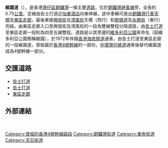 {{Infobox Hong Kong Road
|中文街道名稱=維園道
|英文街道名稱=Victoria Park Road
|圖片=file:HK CWB 2 Tai Hang Elevated Road north.JPG
|圖片說明=維園道向東望
|圖片2=
|圖片說明2=
|路段總長度= 0.75
|車速限制=
|行車線數量=
|所在地區=[[香港島|香港島]][[灣仔區|灣仔區]]
|起點=[[銅鑼灣|銅鑼灣]][[告士打道|告士打道]]
|終點=[[銅鑼灣|銅鑼灣]][[興發街|興發街]]
|道路命名日期=
|行人專用區=
|命名文件=
|道路動工日期=
|道路興建計劃=
|道路舊名資料=
|通車日期=
|收費=}}

'''維園道'''（{{lang-en|Victoria Park Road}}），是香港[[灣仔區|灣仔區]][[銅鑼灣|銅鑼灣]]一條主要[[道路|道路]]，位於[[銅鑼灣避風塘|銅鑼灣避風塘]]旁，全長約0.75[[公里|公里]]。定線由告士打道近[[怡東酒店|怡東酒店]]向東伸展，途中車輛可進出[[銅鑼灣行車天橋|銅鑼灣行車天橋]]及[[東區走廊|東區走廊]]，最後東接[[興發街|興發街]]及[[清風街|清風街]]天橋（西行）和[[歌頓道|歌頓道]]及[[永興街|永興街]]（東行）完結。由東區走廊入口至興發街及清風街的一段為雙線雙程分隔道路，由[[告士打道|告士打道]]至東區走廊一段則為四至五線雙程。道路是以其旁邊的[[維多利亞公園|維多利亞公園]]來命名（因維多利亞公園簡稱維園），於1972年伴隨[[香港海底隧道|香港海底隧道]]通車。由告士打道至東區走廊的一段維園道，曾經屬於[[香港4號幹線|香港4號幹線]]的一部份。[[中環灣仔繞道|中環灣仔繞道]]通車後替代維園道成為4號幹線一部分。
==交匯道路==
*[[告士打道|告士打道]]
*[[告士打道|告士打道]]
*[[東區走廊|東區走廊]]

==外部連結==
{{commonscat-inline|Victoria Park Road}}

<br>
{{HK-trans-stub}}

[[Category:曾經的香港4號幹線路段|Category:曾經的香港4號幹線路段]]
[[Category:銅鑼灣街道|Category:銅鑼灣街道]]
[[Category:東角街道|Category:東角街道]]
[[Category:天后街道|Category:天后街道]]